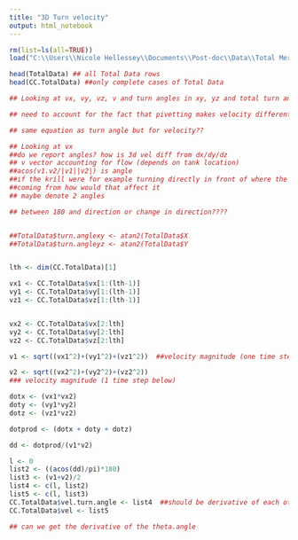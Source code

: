 ```yaml
---
title: "3D Turn velocity"
output: html_notebook
---
```


```r
rm(list=ls(all=TRUE))
load("C:\\Users\\Nicole Hellessey\\Documents\\Post-doc\\Data\\Total Merged Data File (July 11 2022).Rda")

head(TotalData) ## all Total Data rows
head(CC.TotalData) ##only complete cases of Total Data 

## Looking at vx, vy, vz, v and turn angles in xy, yz and total turn angles to calculate 3D turn velocities

## need to account for the fact that pivetting makes velocity different in the 3D rather than the 2 x 2D planes

## same equation as turn angle but for velocity??

## Looking at vx
##do we report angles? how is 3d vel diff from dx/dy/dz
## v vector accounting for flow (depends on tank location)
##acos(v1.v2/|v1||v2|) is angle
##if the krill were for example turning directly in front of where the flow was
##coming from how would that affect it
## maybe denote 2 angles

## between 180 and direction or change in direction????


##TotalData$turn.anglexy <- atan2(TotalData$X
##TotalData$turn.angleyz <- atan2(TotalData$Y


lth <- dim(CC.TotalData)[1]

vx1 <- CC.TotalData$vx[1:(lth-1)]
vy1 <- CC.TotalData$vy[1:(lth-1)]
vz1 <- CC.TotalData$vz[1:(lth-1)]


vx2 <- CC.TotalData$vx[2:lth]
vy2 <- CC.TotalData$vy[2:lth]
vz2 <- CC.TotalData$vz[2:lth]

v1 <- sqrt((vx1^2)+(vy1^2)+(vz1^2))  ##velocity magnitude (one time step above)

v2 <- sqrt((vx2^2)+(vy2^2)+(vz2^2))
### velocity magnitude (1 time step below)

dotx <- (vx1*vx2)
doty <- (vy1*vy2)
dotz <- (vz1*vz2)

dotprod <- (dotx + doty + dotz)

dd <- dotprod/(v1*v2)

l <- 0
list2 <- ((acos(dd)/pi)*180)
list3 <- (v1+v2)/2
list4 <- c(l, list2)
list5 <- c(l, list3)
CC.TotalData$vel.turn.angle <- list4  ##should be derivative of each other
CC.TotalData$vel <- list5   

## can we get the derivative of the theta.angle


```

